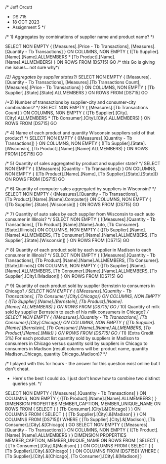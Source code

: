 /* Jeff Orcutt
 * DS 715
 * 18 OCT 2023
 * Assignment 5 */


/* 1) Aggregates by combinations of supplier name and product name? */

SELECT NON EMPTY {
		[Measures].[Price - Tb Transactions],
		[Measures].[Quantity - Tb Transactions] } ON COLUMNS,
	NON EMPTY {
		([Tb Supplier].[Name].[Name].ALLMEMBERS *
		[Tb Product].[Name].[Name].ALLMEMBERS) } ON ROWS
	FROM [DS715]
GO
	/* this Go is giving me issues...not sure why*/

/*2) Aggregates by supplier states?*/
SELECT NON EMPTY {
		[Measures].[Quantity - Tb Transactions],
		[Measures].[Tb Transactions Count],
		[Measures].[Price - Tb Transactions] } ON COLUMNS,
	NON EMPTY {
		[Tb Supplier].[State].[State].ALLMEMBERS } ON ROWS
	FROM [DS715]
GO

/*3) Number of transactions by supplier-city and consumer-city combinations? */
SELECT NON EMPTY {
		[Measures].[Tb Transactions Count] } ON COLUMNS,
	NON EMPTY {
		([Tb Supplier].[City].[City].ALLMEMBERS *
		[Tb Consumer].[City].[City].ALLMEMBERS) } ON ROWS
	FROM [DS715]
GO

/* 4) Name of each product and quantity Wisconsin suppliers sold of that
product? */
SELECT NON EMPTY {
		([Measures].[Quantity - Tb Transactions])
		} ON COLUMNS,
	NON EMPTY {
		([Tb Supplier].[State].[Wisconsin],
		[Tb Product].[Name].[Name].ALLMEMBERS) } ON ROWS
	FROM [DS715]
GO

/* 5) Quantity of sales aggregated by product and supplier state? */
SELECT NON EMPTY {
	([Measures].[Quantity - Tb Transactions]) 
		} ON COLUMNS,
	NON EMPTY {
		([Tb Product].[Name].[Name],
		[Tb Supplier].[State].[State])} ON ROWS
	FROM [DS715]
GO

/* 6) Quantity of computer sales aggregated by suppliers in Wisconsin? */
SELECT NON EMPTY {
		([Measures].[Quantity - Tb Transactions],	
		[Tb Product].[Name].[Name].Computer)} ON COLUMNS,
	NON EMPTY {
		([Tb Supplier].[State].[Wisconsin]) } ON ROWS
	FROM [DS715]
GO

/* 7) Quantity of auto sales by each supplier from Wisconsin to each auto
consumer in Illinois? */
SELECT NON EMPTY {
	([Measures].[Quantity - Tb Transactions],
		[Tb Product].[Name].[Name].Auto,
		[Tb Consumer].[State].Illinois)} ON COLUMNS,
	NON EMPTY {
		([Tb Supplier].[Name].[Name].ALLMEMBERS,
		[Tb Consumer].[Name].[Name].ALLMEMBERS,
		[Tb Supplier].[State].[Wisconsin]) } ON ROWS
	FROM [DS715]
GO

/* 8) Quantity of each product sold by each supplier in Madison to each
consumer in Illinois? */
SELECT NON EMPTY {
	([Measures].[Quantity - Tb Transactions],
		[Tb Product].[Name].[Name].ALLMEMBERS,
		[Tb Consumer].[State].Illinois)} ON COLUMNS,
	NON EMPTY {
		([Tb Supplier].[Name].[Name].ALLMEMBERS,
		[Tb Consumer].[Name].[Name].ALLMEMBERS,
		[Tb Supplier].[City].[Madison]) } ON ROWS
	FROM [DS715]
GO

/* 9) Quantity of each product sold by supplier Bernstein to consumers in
Chicago? */
SELECT NON EMPTY {
	([Measures].[Quantity - Tb Transactions],
		[Tb Consumer].[City].Chicago)} ON COLUMNS,
	NON EMPTY {
		([Tb Supplier].[Name].[Bernstein], 
		[Tb Product].[Name].[Name].ALLMEMBERS) } ON ROWS
	FROM [DS715]
GO
/* 10) Quantity of milk sold by supplier Bernstein to each of his milk
consumers in Chicago? */
SELECT NON EMPTY {
	([Measures].[Quantity - Tb Transactions],
		[Tb Consumer].[City].Chicago)} ON COLUMNS,
	NON EMPTY {
		([Tb Supplier].[Name].[Bernstein], 
		[Tb Consumer].[Name].[Name].ALLMEMBERS,
		[Tb Product].[Name].[Milk]) } ON ROWS
	FROM [DS715]
GO
/* 11) (Extra Credit 3%) For each product list quantity sold by suppliers in
Madison to consumers in Chicago versus quantity sold by suppliers in
Chicago to consumers in Madison (result columns will be: product name,
quantity Madison_Chicago, quantity Chicago_Madison)? */

/* I played with this for hours - the answer for this question exist online but I don't cheat. 
 * Here's the best I could do. I just don't know how to combine two distinct queries yet. */

 SELECT NON EMPTY { 
	[Measures].[Quantity - Tb Transactions] } ON COLUMNS,
	NON EMPTY { ([Tb Product].[Name].[Name].ALLMEMBERS ) } 
		DIMENSION PROPERTIES MEMBER_CAPTION, MEMBER_UNIQUE_NAME ON ROWS 
	FROM ( 
		SELECT ( { [Tb Consumer].[City].&[Chicago] } ) ON COLUMNS 
		FROM ( 
			SELECT ( { [Tb Supplier].[City].&[Madison] } ) ON COLUMNS 
			FROM [DS715])) 
	WHERE ( [Tb Supplier].[City].&[Madison], [Tb Consumer].[City].&[Chicago] )
GO
SELECT NON EMPTY { 
	[Measures].[Quantity - Tb Transactions] } ON COLUMNS,
	NON EMPTY { ([Tb Product].[Name].[Name].ALLMEMBERS ) } 
		DIMENSION PROPERTIES MEMBER_CAPTION, MEMBER_UNIQUE_NAME ON ROWS 
	FROM ( 
		SELECT ( { [Tb Consumer].[City].&[Madison] } ) ON COLUMNS 
		FROM ( 
			SELECT ( { [Tb Supplier].[City].&[Chicago] } ) ON COLUMNS 
			FROM [DS715])) 
	WHERE ( [Tb Supplier].[City].&[Chicago], [Tb Consumer].[City].&[Madison] )
